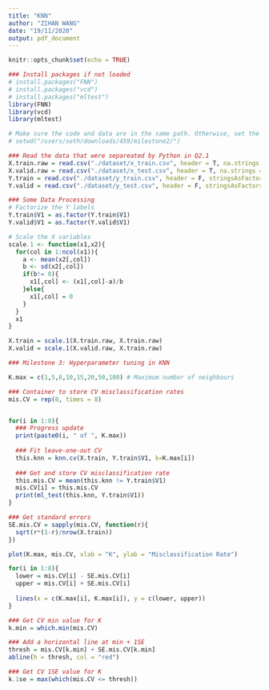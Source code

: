 ```yaml
---
title: "KNN"
author: "ZIHAN WANG"
date: "19/11/2020"
output: pdf_document
---
```


```r
knitr::opts_chunk$set(echo = TRUE)
```

```r
### Install packages if not loaded
# install.packages("FNN")
# install.packages("vcd")
# install.packages("mltest")
library(FNN)
library(vcd)
library(mltest)
```


```r
# Make sure the code and data are in the same path. Otherwise, set the directory
# setwd("/users/seth/downloads/459/milestone2/")

### Read the data that were separeated by Python in Q2.1
X.train.raw = read.csv("./dataset/x_train.csv", header = T, na.strings = "NA", stringsAsFactors = F)
X.valid.raw = read.csv("./dataset/x_test.csv", header = T, na.strings = "NA", stringsAsFactors = F)
Y.train = read.csv("./dataset/y_train.csv", header = F, stringsAsFactors = F )
Y.valid = read.csv("./dataset/y_test.csv", header = F, stringsAsFactors = F)

```

```r
### Some Data Processing
# Factorize the Y labels
Y.train$V1 = as.factor(Y.train$V1)
Y.valid$V1 = as.factor(Y.valid$V1)

# Scale the X variables
scale.1 <- function(x1,x2){
  for(col in 1:ncol(x1)){
    a <- mean(x2[,col])
    b <- sd(x2[,col])
    if(b!= 0){
      x1[,col] <- (x1[,col]-a)/b
    }else{
      x1[,col] = 0
    }
  }
  x1
}

X.train = scale.1(X.train.raw, X.train.raw)
X.valid = scale.1(X.valid.raw, X.train.raw)
```



```r
### Milestone 3: Hyperparameter tuning in KNN

K.max = c(1,5,8,10,15,20,50,100) # Maximum number of neighbours

### Container to store CV misclassification rates
mis.CV = rep(0, times = 8)


for(i in 1:8){
  ### Progress update
  print(paste0(i, " of ", K.max))
  
  ### Fit leave-one-out CV
  this.knn = knn.cv(X.train, Y.train$V1, k=K.max[i])
  
  ### Get and store CV misclassification rate
  this.mis.CV = mean(this.knn != Y.train$V1)
  mis.CV[i] = this.mis.CV
  print(ml_test(this.knn, Y.train$V1))
}

### Get standard errors
SE.mis.CV = sapply(mis.CV, function(r){
  sqrt(r*(1-r)/nrow(X.train))
})
```

```r
plot(K.max, mis.CV, xlab = "K", ylab = "Misclassification Rate")

for(i in 1:8){
  lower = mis.CV[i] - SE.mis.CV[i]
  upper = mis.CV[i] + SE.mis.CV[i]
  
  lines(x = c(K.max[i], K.max[i]), y = c(lower, upper))
}

### Get CV min value for K
k.min = which.min(mis.CV)

### Add a horizontal line at min + 1SE
thresh = mis.CV[k.min] + SE.mis.CV[k.min]
abline(h = thresh, col = "red")

### Get CV 1SE value for K
k.1se = max(which(mis.CV <= thresh))

```







